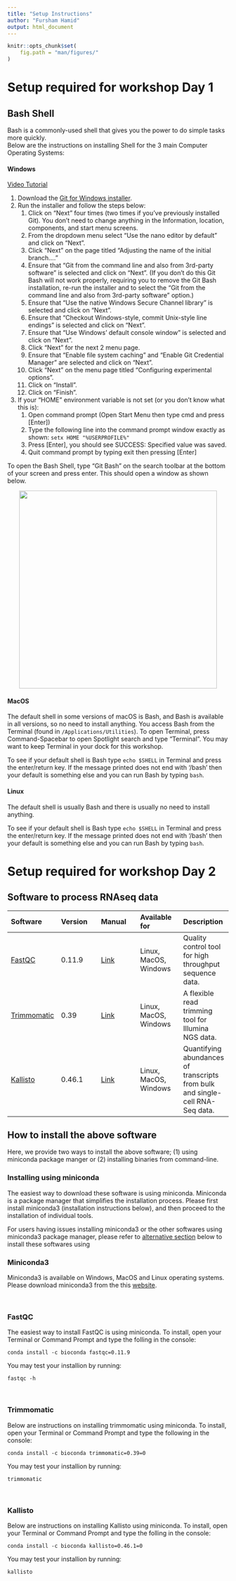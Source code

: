 ```yaml
---
title: "Setup Instructions"
author: "Fursham Hamid"
output: html_document
---
```


```r
knitr::opts_chunk$set(
    fig.path = "man/figures/"
)
```

# Setup required for workshop Day 1 {#bashday1}

## Bash Shell
Bash is a commonly-used shell that gives you the power to do simple tasks more quickly.  
Below are the instructions on installing Shell for the 3 main Computer Operating Systems:

#### Windows
[Video Tutorial](https://www.youtube.com/watch?v=339AEqk9c-8)

1. Download the [Git for Windows installer](https://git-scm.com/downloads).
2. Run the installer and follow the steps below:
    1. Click on "Next" four times (two times if you've previously installed Git). You don't need to change anything in the Information, location, components, and start menu screens.
    2. From the dropdown menu select "Use the nano editor by default" and click on "Next".
    3. Click "Next" on the page titled "Adjusting the name of the initial branch...."
    4. Ensure that "Git from the command line and also from 3rd-party software" is selected and click on "Next". (If you don't do this Git Bash will not work properly, requiring you to remove the Git Bash installation, re-run the installer and to select the "Git from the command line and also from 3rd-party software" option.)
    5. Ensure that "Use the native Windows Secure Channel library" is selected and click on "Next".
    6. Ensure that "Checkout Windows-style, commit Unix-style line endings" is selected and click on "Next".
    7. Ensure that "Use Windows' default console window" is selected and click on "Next".
    8. Click "Next" for the next 2 menu page.
    9. Ensure that "Enable file system caching" and "Enable Git Credential Manager" are selected and click on "Next".
    10. Click "Next" on the menu page titled "Configuring experimental options".
    11. Click on "Install".
    12. Click on "Finish".
3. If your "HOME" environment variable is not set (or you don't know what this is):
    1. Open command prompt (Open Start Menu then type cmd and press [Enter])
    2. Type the following line into the command prompt window exactly as shown:
        `setx HOME "%USERPROFILE%"`
    3. Press [Enter], you should see SUCCESS: Specified value was saved.
    4. Quit command prompt by typing exit then pressing [Enter]

To open the Bash Shell, type "Git Bash" on the search toolbar at the bottom 
of your screen and press enter. This should open a window as shown below.
<p align="center">
  <img src="1620376325317.jpg" width="450"/>
</p>

#### MacOS
The default shell in some versions of macOS is Bash, and Bash is available in 
all versions, so no need to install anything. You access Bash from the Terminal 
(found in `/Applications/Utilities`). To open Terminal, press Command-Spacebar 
to open Spotlight search and type "Terminal". You may want to keep Terminal in your 
dock for this workshop.

To see if your default shell is Bash type `echo $SHELL` in Terminal and press 
the enter/return key. If the message printed does not end with '/bash' then 
your default is something else and you can run Bash by typing `bash`.


#### Linux
The default shell is usually Bash and there is usually no need to install anything.

To see if your default shell is Bash type `echo $SHELL` in Terminal and press 
the enter/return key. If the message printed does not end with '/bash' then 
your default is something else and you can run Bash by typing `bash`.

# Setup required for workshop Day 2 {#bashday2}

## Software to process RNAseq data

|Software|Version|Manual|Available for|Description|
|:---|:------------|:------------|:------------|:------------|
|[FastQC](https://www.bioinformatics.babraham.ac.uk/projects/fastqc/)|0.11.9|[Link](https://www.bioinformatics.babraham.ac.uk/projects/fastqc/Help/)|Linux, MacOS, Windows|Quality control tool for high throughput sequence data.|
|[Trimmomatic](http://www.usadellab.org/cms/?page=trimmomatic)|0.39|[Link](http://www.usadellab.org/cms/uploads/supplementary/Trimmomatic/TrimmomaticManual_V0.32.pdf)|Linux, MacOS, Windows|A flexible read trimming tool for Illumina NGS data.|
|[Kallisto](https://pachterlab.github.io/kallisto/)|0.46.1|[Link](https://pachterlab.github.io/kallisto/manual)|Linux, MacOS, Windows|Quantifying abundances of transcripts from bulk and single-cell RNA-Seq data.|

## How to install the above software

Here, we provide two ways to install the above software; (1) using miniconda package
manger or (2) installing binaries from command-line.  

### Installing using miniconda
The easiest way to download these software is using miniconda. 
Miniconda is a package manager that simplifies the installation process. 
Please first install miniconda3 (installation instructions below), and then 
proceed to the installation of individual tools.  

For users having issues installing miniconda3 or the other softwares using miniconda3
package manager, please refer to [alternative section]() below to install
these softwares using


### Miniconda3
Miniconda3 is available on Windows, MacOS and Linux operating systems.  
Please download miniconda3 from the this [website](https://docs.conda.io/en/latest/miniconda.html).

<br/>

### FastQC
The easiest way to install FastQC is using miniconda. To install, open your 
Terminal or Command Prompt and type the folling in the console:

```
conda install -c bioconda fastqc=0.11.9
```

You may test your installion by running:
```
fastqc -h
```

<br/>

### Trimmomatic
Below are instructions on installing trimmomatic using miniconda. To install, open your 
Terminal or Command Prompt and type the following in the console:

```
conda install -c bioconda trimmomatic=0.39=0
```

You may test your installion by running:
```
trimmomatic
```

<br/>

### Kallisto
Below are instructions on installing Kallisto using miniconda. To install, open your 
Terminal or Command Prompt and type the folling in the console:

```
conda install -c bioconda kallisto=0.46.1=0
```

You may test your installion by running:
```
kallisto
```

<br/>
<br/>











